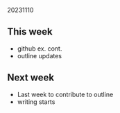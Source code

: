 20231110  

## This week

- github ex. cont.
- outline updates

## Next week

- Last week to contribute to outline
- writing starts
